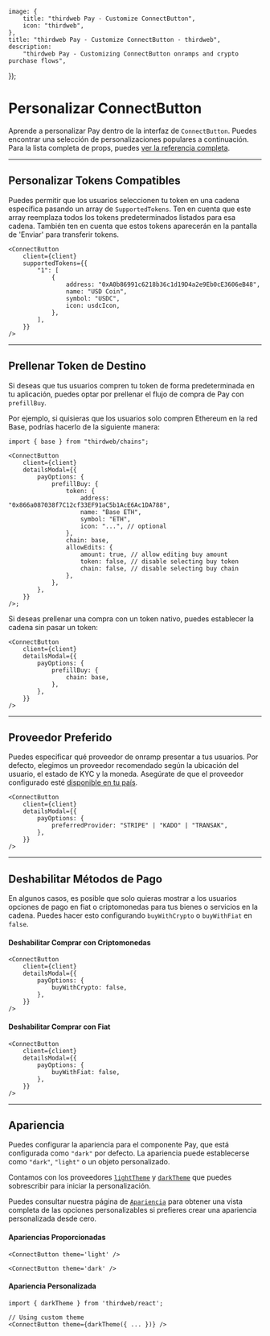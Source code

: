 	image: {
		title: "thirdweb Pay - Customize ConnectButton",
		icon: "thirdweb",
	},
	title: "thirdweb Pay - Customize ConnectButton - thirdweb",
	description:
		"thirdweb Pay - Customizing ConnectButton onramps and crypto purchase flows",
});

# Personalizar ConnectButton

Aprende a personalizar Pay dentro de la interfaz de `ConnectButton`. Puedes encontrar una selección de personalizaciones populares a continuación. Para la lista completa de props, puedes [ver la referencia completa](/references/typescript/v5/ConnectButtonProps).

---

## Personalizar Tokens Compatibles

Puedes permitir que los usuarios seleccionen tu token en una cadena específica pasando un array de `SupportedTokens`. Ten en cuenta que este array reemplaza todos los tokens predeterminados listados para esa cadena. También ten en cuenta que estos tokens aparecerán en la pantalla de 'Enviar' para transferir tokens.

```tsx
<ConnectButton
	client={client}
	supportedTokens={{
		"1": [
			{
				address: "0xA0b86991c6218b36c1d19D4a2e9Eb0cE3606eB48",
				name: "USD Coin",
				symbol: "USDC",
				icon: usdcIcon,
			},
		],
	}}
/>
```

---

## Prellenar Token de Destino

Si deseas que tus usuarios compren tu token de forma predeterminada en tu aplicación, puedes optar por prellenar el flujo de compra de Pay con `prefillBuy`.

Por ejemplo, si quisieras que los usuarios solo compren Ethereum en la red Base, podrías hacerlo de la siguiente manera:

```tsx
import { base } from "thirdweb/chains";

<ConnectButton
	client={client}
	detailsModal={{
		payOptions: {
			prefillBuy: {
				token: {
					address: "0x866a087038f7C12cf33EF91aC5b1AcE6Ac1DA788",
					name: "Base ETH",
					symbol: "ETH",
					icon: "...", // optional
				},
				chain: base,
				allowEdits: {
					amount: true, // allow editing buy amount
					token: false, // disable selecting buy token
					chain: false, // disable selecting buy chain
				},
			},
		},
	}}
/>;
```

Si deseas prellenar una compra con un token nativo, puedes establecer la cadena sin pasar un token:

```tsx
<ConnectButton
	client={client}
	detailsModal={{
		payOptions: {
			prefillBuy: {
				chain: base,
			},
		},
	}}
/>
```

---

## Proveedor Preferido

Puedes especificar qué proveedor de onramp presentar a tus usuarios. Por defecto, elegimos un proveedor recomendado según la ubicación del usuario, el estado de KYC y la moneda. Asegúrate de que el proveedor configurado esté [disponible en tu país](../onramp-providers).

```tsx
<ConnectButton
	client={client}
	detailsModal={{
		payOptions: {
			preferredProvider: "STRIPE" | "KADO" | "TRANSAK",
		},
	}}
/>
```

---

## Deshabilitar Métodos de Pago

En algunos casos, es posible que solo quieras mostrar a los usuarios opciones de pago en fiat o criptomonedas para tus bienes o servicios en la cadena. Puedes hacer esto configurando `buyWithCrypto` o `buyWithFiat` en `false`.

#### Deshabilitar Comprar con Criptomonedas

```tsx
<ConnectButton
	client={client}
	detailsModal={{
		payOptions: {
			buyWithCrypto: false,
		},
	}}
/>
```

#### Deshabilitar Comprar con Fiat

```tsx
<ConnectButton
	client={client}
	detailsModal={{
		payOptions: {
			buyWithFiat: false,
		},
	}}
/>
```

---

## Apariencia

Puedes configurar la apariencia para el componente Pay, que está configurada como `"dark"` por defecto. La apariencia puede establecerse como `"dark"`, `"light"` o un objeto personalizado.

Contamos con los proveedores [`lightTheme`](/references/typescript/v5/lightTheme) y [`darkTheme`](/references/typescript/v5/darkTheme) que puedes sobrescribir para iniciar la personalización.

Puedes consultar nuestra página de [`Apariencia`](/references/typescript/v5/Theme) para obtener una vista completa de las opciones personalizables si prefieres crear una apariencia personalizada desde cero.

#### Apariencias Proporcionadas

```tsx
<ConnectButton theme='light' />

<ConnectButton theme='dark' />
```

#### Apariencia Personalizada

```tsx
import { darkTheme } from 'thirdweb/react';

// Using custom theme
<ConnectButton theme={darkTheme({ ... })} />

```
